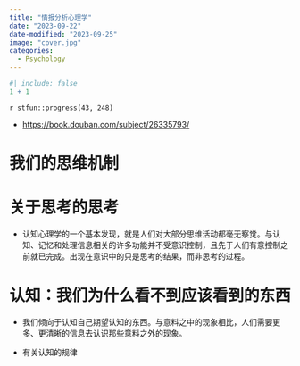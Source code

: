 ```yaml
---
title: "情报分析心理学"
date: "2023-09-22"
date-modified: "2023-09-25"
image: "cover.jpg"
categories: 
  - Psychology
---
```


```r
#| include: false
1 + 1
```

::: {.callout-note title='Progress'}
`r stfun::progress(43, 248)`
:::

::: {.callout-tip title="Learning Source"}
- <https://book.douban.com/subject/26335793/>
:::

# 我们的思维机制 {-}

# 关于思考的思考

- <p>认知心理学的一个基本发现，就是人们对大部分思维活动都毫无察觉。与认知、记忆和处理信息相关的许多功能并不受意识控制，且先于人们有意控制之前就已完成。出现在意识中的只是思考的结果，而非思考的过程。</p>

# 认知：我们为什么看不到应该看到的东西

- 我们倾向于认知自己期望认知的东西。与意料之中的现象相比，人们需要更多、更清晰的信息去认识那些意料之外的现象。















::: {.callout-tip title="To be continued"}
- 有关认知的规律
:::

